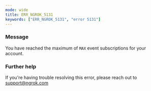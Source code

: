 ```yaml
---
mode: wide
title: ERR_NGROK_5131
keywords: ["ERR_NGROK_5131", "error 5131"]
---
```


### Message

You have reached the maximum of `MAX` event subscriptions for your account.

### Further help

If you're having trouble resolving this error, please reach out to [support@ngrok.com](mailto:support@ngrok.com?subject=Help%20with%20ERR_NGROK_5131)
